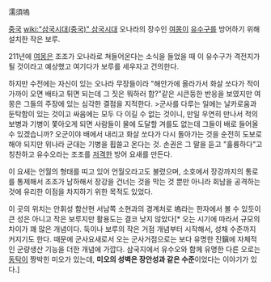 濡須塢

[[중국]] [[wiki:"삼국시대(중국)" 삼국시대]] 오나라의 장수인 [[여몽]]이 [[유수구]]를 방어하기 위해 설치한 작은 보루.

211년에 [[여몽]]은 조조가 오나라로 쳐들어온다는 소식을 들었을 때 이 유수구가 격전지가 될 것이라고 예상했고 여기다가 보루를 세우자고 건의한다. 

하지만 수전에는 자신이 있는 오나라 무장들이라 "해안가에 올라가서 화살 쏘다가 적이 가까이 오면 배타고 튀면 되는데 그 짓은 뭐하러 함?"같은 시큰둥한 반응을 보였지만 여몽은 그들의 주장에 있는 심각한 결점을 지적한다.
>군사를 다루는 일에는 날카로움과 둔탁함이 있는 것이고 싸움에는 모두 다 이길 수 없는 것이니, 만일 우연히 만나서 적의 보병과 기병이 쫓아오게 되면 사람들이 물에 도달할 겨를도 없는데 그들이 배로 들어올 수 있겠습니까?
오군이야 배에서 내리고 화살 쏘다가 다시 돌아가는 것을 순전히 도보로 해야 되지만 위나라 군대는 기병을 휩쓸고 온다는 것. 손권은 그 말을 듣고 "훌륭하다"고 칭찬하고 유수오라는 조조를 [[저격]]한 방어 요새를 만든다.

이 요새는 언월의 형태를 띠고 있어 언월오라고도 불렸으며, 소호에서 장강까지의 통로를 통제해서 조조가 남하해서 장강을 건너는 것을 막는 것 뿐만 아니라 회남을 공격하는 것에 유리한 이점을 차지하기 위한 목적도 있었다.

이 곳의 위치는 안휘성 함산현 서남쪽 소현과의 경계처로 塢라는 한자에서 볼 수 있듯이 큰 성은 아니고 작은 보루지만 활용도는 결코 낮지 않았다[* 오는 시기에 따라서 규모의 차이가 꽤 많은 개념이다. 둑이나 보루의 작은 거점 개념부터 시작해서, 성채 수준까지 커지기도 한다. 때문에 군사요새로서 오는 군사거점으로는 보다 유명한 진鎭에 자체적인 군량생산 기능을 더한 개념에 가깝다. 삼국지에서 유수오와 함께 유명한 다른 오로는 [[동탁]]이 짱박힌 미오가 있는데, '''미오의 성벽은 장안성과 같은 수준'''이었다는 이야기가 있다.]

